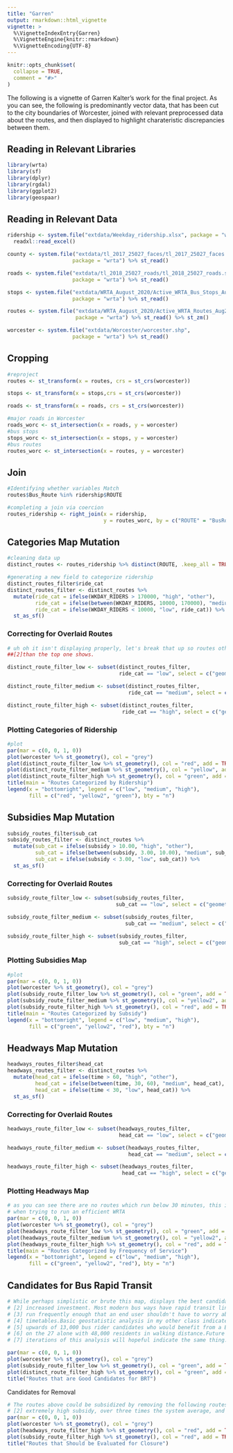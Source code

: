 ```yaml
---
title: "Garren"
output: rmarkdown::html_vignette
vignette: >
  %\VignetteIndexEntry{Garren}
  %\VignetteEngine{knitr::rmarkdown}
  %\VignetteEncoding{UTF-8}
---
```


```r
knitr::opts_chunk$set(
  collapse = TRUE,
  comment = "#>"
)
```

The following is a vignette of Garren Kalter's work for the final project. As you can see,
the following is predominantly vector data, that has been cut to the city boundaries of Worcester, joined with relevant preprocessed data about the routes, and then displayed to highlight charateristic discrepancies between them. 

## Reading in Relevant Libraries

```r
library(wrta)
library(sf)
library(dplyr)
library(rgdal)
library(ggplot2)
library(geospaar)
```


## Reading in Relevant Data

```r
ridership <- system.file("extdata/Weekday_ridership.xlsx", package = "wrta") %>% 
  readxl::read_excel() 

county <- system.file("extdata/tl_2017_25027_faces/tl_2017_25027_faces.shp",
                     package = "wrta") %>% st_read()

roads <- system.file("extdata/tl_2018_25027_roads/tl_2018_25027_roads.shp",
                     package = "wrta") %>% st_read()

stops <- system.file("extdata/WRTA_August_2020/Active_WRTA_Bus_Stops_Aug2020.shp",
                     package = "wrta") %>% st_read()

routes <- system.file("extdata/WRTA_August_2020/Active_WRTA_Routes_Aug2020.shp",
                      package = "wrta") %>% st_read() %>% st_zm()

worcester <- system.file("extdata/Worcester/worcester.shp",
                     package = "wrta") %>% st_read()

```

## Cropping

```r
#reproject
routes <- st_transform(x = routes, crs = st_crs(worcester))

stops <- st_transform(x = stops,crs = st_crs(worcester))

roads <- st_transform(x = roads, crs = st_crs(worcester))

#major roads in Worcester
roads_worc <- st_intersection(x = roads, y = worcester) 
#bus stops
stops_worc <- st_intersection(x = stops, y = worcester)
#bus routes
routes_worc <- st_intersection(x = routes, y = worcester)

```

## Join

```r
#Identifying whether variables Match
routes$Bus_Route %in% ridership$ROUTE

#completing a join via coercion
routes_ridership <- right_join(x = ridership, 
                               y = routes_worc, by = c("ROUTE" = "BusRoute")) 
```

## Categories Map Mutation

```r
#cleaning data up
distinct_routes <- routes_ridership %>% distinct(ROUTE, .keep_all = TRUE) 

#generating a new field to categorize ridership
distinct_routes_filter$ride_cat
distinct_routes_filter <- distinct_routes %>% 
  mutate(ride_cat = ifelse(WKDAY_RIDERS > 170000, "high", "other"), 
         ride_cat = ifelse(between(WKDAY_RIDERS, 10000, 170000), "medium", ride_cat),
         ride_cat = ifelse(WKDAY_RIDERS < 10000, "low", ride_cat)) %>% 
  st_as_sf()
```

### Correcting for Overlaid Routes

```r

# uh oh it isn't displaying properly, let's break that up so routes other 
##[2]than the top one shows.

distinct_route_filter_low <- subset(distinct_routes_filter, 
                                    ride_cat == "low", select = c("geometry")) 

distinct_route_filter_medium <- subset(distinct_routes_filter, 
                                       ride_cat == "medium", select = c("geometry"))

distinct_route_filter_high <- subset(distinct_routes_filter, 
                                     ride_cat == "high", select = c("geometry"))
```

### Plotting Categories of Ridership

```r
#plot
par(mar = c(0, 0, 1, 0))
plot(worcester %>% st_geometry(), col = "grey")
plot(distinct_route_filter_low %>% st_geometry(), col = "red", add = TRUE)
plot(distinct_route_filter_medium %>% st_geometry(), col = "yellow", add = TRUE)
plot(distinct_route_filter_high %>% st_geometry(), col = "green", add = TRUE)
title(main = "Routes Categorized by Ridership")
legend(x = "bottomright", legend = c("low", "medium", "high"), 
       fill = c("red", "yellow2", "green"), bty = "n")
```

## Subsidies Map Mutation

```r
subsidy_routes_filter$sub_cat
subsidy_routes_filter <- distinct_routes %>% 
  mutate(sub_cat = ifelse(subsidy > 10.00, "high", "other"), 
         sub_cat = ifelse(between(subsidy, 3.00, 10.00), "medium", sub_cat),
         sub_cat = ifelse(subsidy < 3.00, "low", sub_cat)) %>% 
  st_as_sf()
```

### Correcting for Overlaid Routes

```r
subsidy_route_filter_low <- subset(subsidy_routes_filter, 
                                   sub_cat == "low", select = c("geometry")) 

subsidy_route_filter_medium <- subset(subsidy_routes_filter, 
                                      sub_cat == "medium", select = c("geometry"))

subsidy_route_filter_high <- subset(subsidy_routes_filter, 
                                    sub_cat == "high", select = c("geometry"))
```

### Plotting Subsidies Map

```r
#plot
par(mar = c(0, 0, 1, 0))
plot(worcester %>% st_geometry(), col = "grey")
plot(subsidy_route_filter_low %>% st_geometry(), col = "green", add = TRUE)
plot(subsidy_route_filter_medium %>% st_geometry(), col = "yellow2", add = TRUE)
plot(subsidy_route_filter_high %>% st_geometry(), col = "red", add = TRUE)
title(main = "Routes Categorized by Subsidy")
legend(x = "bottomright", legend = c("low", "medium", "high"), 
       fill = c("green", "yellow2", "red"), bty = "n")

```


## Headways Map Mutation

```r
headways_routes_filter$head_cat
headways_routes_filter <- distinct_routes %>% 
  mutate(head_cat = ifelse(time > 60, "high", "other"), 
         head_cat = ifelse(between(time, 30, 60), "medium", head_cat),
         head_cat = ifelse(time < 30, "low", head_cat)) %>% 
  st_as_sf()
```

### Correcting for Overlaid Routes

```r
headways_route_filter_low <- subset(headways_routes_filter, 
                                    head_cat == "low", select = c("geometry")) 

headways_route_filter_medium <- subset(headways_routes_filter, 
                                       head_cat == "medium", select = c("geometry"))

headways_route_filter_high <- subset(headways_routes_filter, 
                                     head_cat == "high", select = c("geometry"))
```

### Plotting Headways Map
```r
# as you can see there are no routes which run below 30 minutes, this is a problem
# when trying to run an efficient WRTA
par(mar = c(0, 0, 1, 0))
plot(worcester %>% st_geometry(), col = "grey")
plot(headways_route_filter_low %>% st_geometry(), col = "green", add = TRUE)
plot(headways_route_filter_medium %>% st_geometry(), col = "yellow2", add = TRUE)
plot(headways_route_filter_high %>% st_geometry(), col = "red", add = TRUE)
title(main = "Routes Categorized by Frequency of Service")
legend(x = "bottomright", legend = c("low", "medium", "high"), 
       fill = c("green", "yellow2", "red"), bty = "n")

```

## Candidates for Bus Rapid Transit
```r
# While perhaps simplistic or brute this map, displays the best candidates for 
# [2] increased investment. Most modern bus ways have rapid transit line, which
# [3] run frequently enough that an end user shouldn't have to worry about 
# [4] timetables.Basic geostatistic analysis in my other class indicates 
# [5] upwards of 13,000 bus rider candidates who would benefit from a BRT line 
# [6] on the 27 alone with 48,000 residents in walking distance.Future
# [7] iterations of this analysis will hopeful indicate the same thing.

par(mar = c(0, 0, 1, 0))
plot(worcester %>% st_geometry(), col = "grey")
plot(subsidy_route_filter_low %>% st_geometry(), col = "green", add = TRUE)
plot(distinct_route_filter_high %>% st_geometry(), col = "green", add = TRUE)
title("Routes that are Good Candidates for BRT")


```


Candidates for Removal

```r
# The routes above could be subsidized by removing the following routes which have
# [2] extremely high subsidy, over three times the system average, and low ridership. 
par(mar = c(0, 0, 1, 0))
plot(worcester %>% st_geometry(), col = "grey")
plot(headways_route_filter_high %>% st_geometry(), col = "red", add = TRUE)
plot(subsidy_route_filter_high %>% st_geometry(), col = "red", add = TRUE)
title("Routes that Should be Evaluated for Closure")

```


